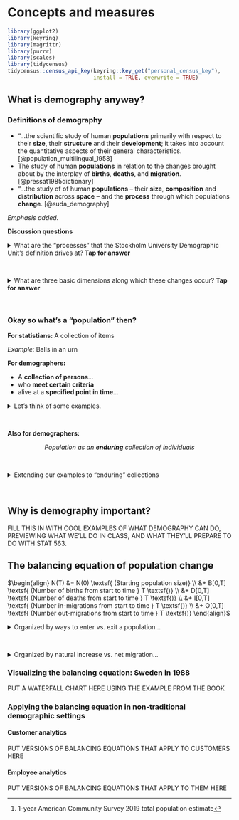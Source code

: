 # Concepts and measures

```r
library(ggplot2)
library(keyring)
library(magrittr)
library(purrr)
library(scales)
library(tidycensus)
tidycensus::census_api_key(keyring::key_get("personal_census_key"),
                           install = TRUE, overwrite = TRUE)
```

## What is demography anyway?

:::{.rmdnote}
### Definitions of demography {.unnumbered}

* "...the scientific study of human **populations** primarily with respect to their **size**, their **structure** and their **development**; it takes into account the quantitative aspects of their general characteristics. [@population_multilingual_1958]
* The study of human **populations** in relation to the changes brought about by the interplay of **births**, **deaths**, and **migration**. [@pressat1985dictionary]
* "...the study of of human **populations** -- their **size**, **composition** and **distribution** across **space** -- and the **process** through which populations **change**. [@suda_demography]

*Emphasis added.*
:::

**Discussion questions**

<details>
<summary>What are the "processes" that the Stockholm University Demographic Unit's definition drives at? **Tap for answer**</summary>
* Birth
* Death
* Migration
</details><br>

<details>
<summary>What are three basic dimensions along which these changes occur? **Tap for answer**</summary>
* Time
* Space
* Structure
</details>
<br>

### Okay so what's a "population" then?

**For statistians:** A collection of items

*Example:* Balls in an urn

**For demographers:**

* A **collection of persons**...
* who **meet certain criteria**
* alive at a **specified point in time**...
<br>

<details>
<summary>Let's think of some examples.</summary>
* **Collection:** People...
* **Criteria:** living in King County, Washington...
* **Specified point in time:** on April 1, 2019

```r
get_king_acs1_totpop <- function(year) {
  tidycensus::get_acs(
    year = year,
    geography = "county",
    variables = "B01003_001",
    state = "Washington",
    county = "King County",
    survey = "acs1"
  )
}
years <- 2005:2019
king_acs1_totpop_05_19 <- years %>%
  purrr::map(function(y) get_king_acs1_totpop(y)$estimate) %>%
  as.numeric() %>%
  tibble::tibble(
    year = years,
    acs1_totpop_estimate = .
  )
king_acs1_totpop_05_19_endpoints <-king_acs1_totpop_05_19 %>%
  dplyr::filter(year %in% c(2005, 2019))
king_acs1_totpop_05_19_growth <- king_acs1_totpop_05_19_endpoints %>%
  dplyr::mutate(
    growth_14_year = (acs1_totpop_estimate
                      / dplyr::lag(acs1_totpop_estimate)) - 1) %>%
  dplyr::filter(!is.na(growth_14_year)) %>%
  dplyr::pull(growth_14_year) %>%
  scales::percent(., accuracy = 1L)
```

```r
king_acs1_totpop_19 <- king_acs1_totpop_05_19 %>%
  dplyr::filter(year == 2019) %>%
  dplyr::pull(acs1_totpop_estimate) %>%
  magrittr::divide_by(1000000) %>%
  round(1)
```

<center>**`r paste(king_acs1_totpop_19, "M people")`**^[1-year American Community Survey 2019 total population estimate]</center>
</details>
<br>

**Also for demographers:**

<center>_Population as an **enduring** collection of individuals_</center>
<br>

<details>
<summary>Extending our examples to "enduring" collections</summary>
Now we can see how the population changes, in this case over time...

King County population grew by `r king_acs1_totpop_05_19_growth` over 14 years.
```r
king_acs1_totpop_05_19 %>%
  ggplot2::ggplot(aes(x = year, y = acs1_totpop_estimate)) +
  ggplot2::geom_point() +
  ggplot2::geom_line() +
  ggplot2::geom_text(data = king_acs1_totpop_05_19_endpoints,
                     aes(x = year + 0.6,
                         label = acs1_totpop_estimate %>%
                           scales::unit_format(unit = "M",
                                               scale = 1e-6,
                                               accuracy = 0.1,
                                               sep = "")(.))) +
  ggplot2::scale_x_continuous(breaks = years) +
  ggplot2::scale_y_continuous(
    labels = scales::label_number(suffix = "M", scale = 1e-6, accuracy = 0.1),
  ) +
  ggplot2::labs(title = "Total population - King County, WA (2005-2019)",
                subtitle = "1-year American Community Survey estimates") +
  ggplot2::xlab(NULL) +
  ggplot2::ylab(NULL) +
  ggplot2::theme_minimal() +
  ggplot2::theme(panel.grid.minor.x = element_blank())
```
</details>
<br>

## Why is demography important?

FILL THIS IN WITH COOL EXAMPLES OF WHAT DEMOGRAPHY CAN DO, PREVIEWING WHAT WE'LL DO IN CLASS, AND WHAT THEY'LL PREPARE TO DO WITH STAT 563.

## The balancing equation of population change

$\begin{align}
N(T) &= N(0) \textsf{ (Starting population size)} \\
     &+ B[0,T] \textsf{ (Number of births from start to time } T \textsf{)} \\
     &+ D[0,T] \textsf{ (Number of deaths from start to time } T \textsf{)} \\
     &+ I[0,T] \textsf{ (Number in-migrations from start to time } T \textsf{)} \\
     &+ O[0,T] \textsf{ (Number out-migrations from start to time } T \textsf{)}
\end{align}$

<details>
<summary>Organized by ways to enter vs. exit a population...</summary>
$\begin{align}
N(T) &= N(0) \\
     &+ B[0,T] + I[0,T] \textsf{ (Ways to enter)} \\
     &+ D[0,T] + O[0,T] \textsf{ (Ways to exit)}
\end{align}$
</details>
<br>

<details>
<summary>Organized by natural increase vs. net migration...</summary>
$\begin{align}
NI[0,T] &= B[0,T] + D[0,T] \textsf{ (Natural increase)} \\
NM[0,T] &= I[0,T] + O[0,T] \textsf{ (Net migration)}
\end{align}$

And putting it all together...

$N[T] = N[0] + NI[0,T] + NM[0,T]$
</details>

### Visualizing the balancing equation: Sweden in 1988

PUT A WATERFALL CHART HERE USING THE EXAMPLE FROM THE BOOK

### Applying the balancing equation in non-traditional demographic settings

#### Customer analytics

PUT VERSIONS OF BALANCING EQUATIONS THAT APPLY TO CUSTOMERS HERE

#### Employee analytics

PUT VERSIONS OF BALANCING EQUATIONS THAT APPLY TO THEM HERE